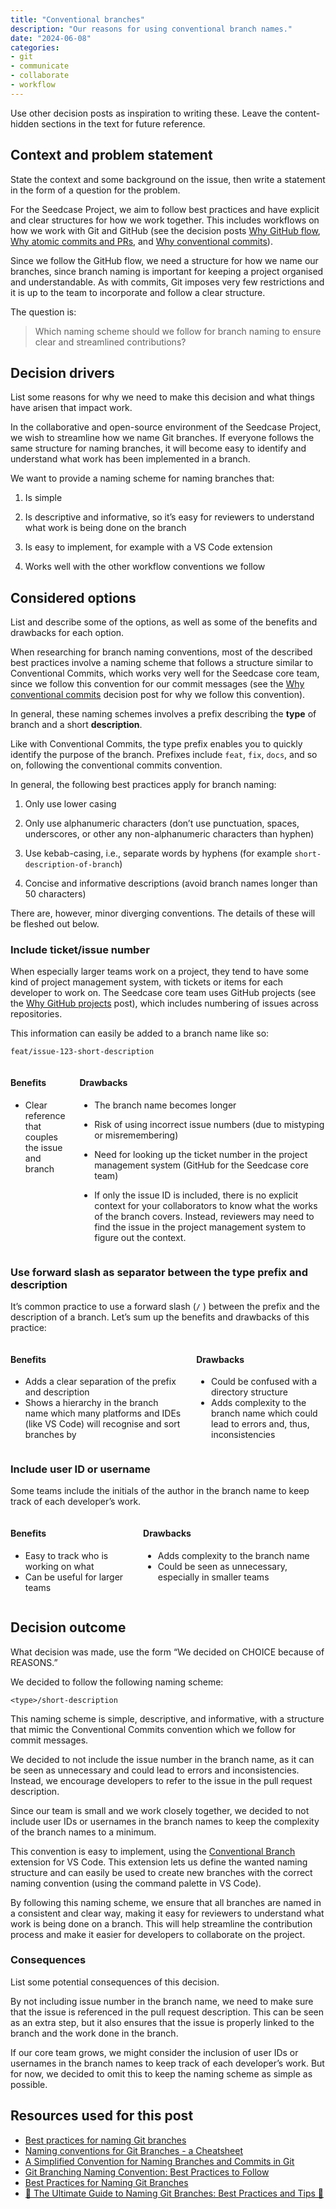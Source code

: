 ```yaml
---
title: "Conventional branches"
description: "Our reasons for using conventional branch names."
date: "2024-06-08"
categories:
- git
- communicate
- collaborate
- workflow
---
```


::: content-hidden
Use other decision posts as inspiration to writing these. Leave the
content-hidden sections in the text for future reference.
:::

## Context and problem statement

::: content-hidden
State the context and some background on the issue, then write a
statement in the form of a question for the problem.
:::

For the Seedcase Project, we aim to follow best practices and have
explicit and clear structures for how we work together. This includes
workflows on how we work with Git and GitHub (see the decision posts
[Why GitHub flow](/why-github-flow/index.qmd), [Why atomic commits and
PRs](/why-atomic-commits-and-prs/index.qmd), and [Why conventional
commits](/why-conventional-commits/index.qmd)).

Since we follow the GitHub flow, we need a structure for how we name our
branches, since branch naming is important for keeping a project
organised and understandable. As with commits, Git imposes very few
restrictions and it is up to the team to incorporate and follow a clear
structure.

The question is:

> Which naming scheme should we follow for branch naming to ensure clear
> and streamlined contributions?

## Decision drivers

::: content-hidden
List some reasons for why we need to make this decision and what things
have arisen that impact work.
:::

In the collaborative and open-source environment of the Seedcase
Project, we wish to streamline how we name Git branches. If everyone
follows the same structure for naming branches, it will become easy to
identify and understand what work has been implemented in a branch.

We want to provide a naming scheme for naming branches that:

1.  Is simple

2.  Is descriptive and informative, so it's easy for reviewers to
    understand what work is being done on the branch

3.  Is easy to implement, for example with a VS Code extension

4.  Works well with the other workflow conventions we follow

## Considered options

::: content-hidden
List and describe some of the options, as well as some of the benefits
and drawbacks for each option.
:::

When researching for branch naming conventions, most of the described
best practices involve a naming scheme that follows a structure similar
to Conventional Commits, which works very well for the Seedcase core
team, since we follow this convention for our commit messages (see the
[Why conventional commits](/why-conventional-commits/index.qmd) decision post
for why we follow this convention).

In general, these naming schemes involves a prefix describing the
**type** of branch and a short **description**.

Like with Conventional Commits, the type prefix enables you to quickly
identify the purpose of the branch. Prefixes include `feat`, `fix`,
`docs`, and so on, following the conventional commits convention.

In general, the following best practices apply for branch naming:

1.  Only use lower casing

2.  Only use alphanumeric characters (don't use punctuation, spaces,
    underscores, or other any non-alphanumeric characters than hyphen)

3.  Use kebab-casing, i.e., separate words by hyphens (for example
    `short-description-of-branch`)

4.  Concise and informative descriptions (avoid branch names longer than
    50 characters)

There are, however, minor diverging conventions. The details of these
will be fleshed out below.

### Include ticket/issue number

When especially larger teams work on a project, they tend to have some
kind of project management system, with tickets or items for each
developer to work on. The Seedcase core team uses GitHub projects (see
the [Why GitHub projects](/why-github-projects/index.qmd) post), which includes
numbering of issues across repositories.

This information can easily be added to a branch name like so:

```
feat/issue-123-short-description
```

::: columns
::: column
#### Benefits

-   Clear reference that couples the issue and branch
:::

::: column
#### Drawbacks

-   The branch name becomes longer

-   Risk of using incorrect issue numbers (due to mistyping or
    misremembering)

-   Need for looking up the ticket number in the project management
    system (GitHub for the Seedcase core team)

-   If only the issue ID is included, there is no explicit context for
    your collaborators to know what the works of the branch covers.
    Instead, reviewers may need to find the issue in the project
    management system to figure out the context.
:::
:::

### Use forward slash as separator between the type prefix and description

It's common practice to use a forward slash (`/` ) between the prefix
and the description of a branch. Let's sum up the benefits and drawbacks
of this practice:

::: columns
::: column
#### Benefits

-   Adds a clear separation of the prefix and description
-   Shows a hierarchy in the branch name which many platforms and IDEs
    (like VS Code) will recognise and sort branches by
:::

::: column
#### Drawbacks

-   Could be confused with a directory structure
-   Adds complexity to the branch name which could lead to errors and,
    thus, inconsistencies
:::
:::

### Include user ID or username

Some teams include the initials of the author in the branch name to keep
track of each developer's work.

::: columns
::: column
#### Benefits

-   Easy to track who is working on what
-   Can be useful for larger teams
:::

::: column
#### Drawbacks

-   Adds complexity to the branch name
-   Could be seen as unnecessary, especially in smaller teams
:::
:::

## Decision outcome

::: content-hidden
What decision was made, use the form "We decided on CHOICE because of
REASONS."
:::

We decided to follow the following naming scheme:

```
<type>/short-description
```

This naming scheme is simple, descriptive, and informative, with a
structure that mimic the Conventional Commits convention which we follow
for commit messages.

We decided to not include the issue number in the branch name, as it can
be seen as unnecessary and could lead to errors and inconsistencies.
Instead, we encourage developers to refer to the issue in the pull
request description.

Since our team is small and we work closely together, we decided to not
include user IDs or usernames in the branch names to keep the complexity
of the branch names to a minimum.

This convention is easy to implement, using the [Conventional
Branch](https://marketplace.visualstudio.com/items?itemName=pshaddel.conventional-branch)
extension for VS Code. This extension lets us define the wanted naming
structure and can easily be used to create new branches with the correct
naming convention (using the command palette in VS Code).

By following this naming scheme, we ensure that all branches are named
in a consistent and clear way, making it easy for reviewers to
understand what work is being done on a branch. This will help
streamline the contribution process and make it easier for developers to
collaborate on the project.

### Consequences

::: content-hidden
List some potential consequences of this decision.
:::

By not including issue number in the branch name, we need to make sure
that the issue is referenced in the pull request description. This can
be seen as an extra step, but it also ensures that the issue is properly
linked to the branch and the work done in the branch.

If our core team grows, we might consider the inclusion of user IDs or
usernames in the branch names to keep track of each developer's work.
But for now, we decided to omit this to keep the naming scheme as simple
as possible.

## Resources used for this post

-   [Best practices for naming Git
    branches](https://graphite.dev/guides/git-branch-naming-conventions)
-   [Naming conventions for Git Branches - a
    Cheatsheet](https://medium.com/@abhay.pixolo/naming-conventions-for-git-branches-a-cheatsheet-8549feca2534)
-   [A Simplified Convention for Naming Branches and Commits in
    Git](https://dev.to/varbsan/a-simplified-convention-for-naming-branches-and-commits-in-git-il4)
-   [Git Branching Naming Convention: Best Practices to
    Follow](https://phoenixnap.com/kb/git-branch-name-convention)
-   [Best Practices for Naming Git
    Branches](https://tilburgsciencehub.com/topics/automation/version-control/advanced-git/naming-git-branches/)
-   [🌿 The Ultimate Guide to Naming Git Branches: Best Practices and
    Tips
    🔖](https://hardikchotaliya.hashnode.dev/the-ultimate-guide-to-naming-git-branches-best-practices-and-tips)
